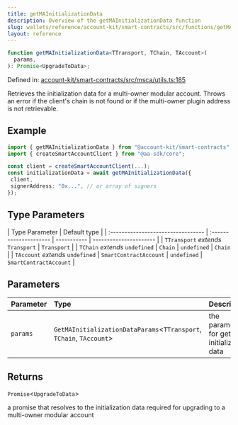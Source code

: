 ```yaml
---
title: getMAInitializationData
description: Overview of the getMAInitializationData function
slug: wallets/reference/account-kit/smart-contracts/src/functions/getMAInitializationData
layout: reference
---
```


```ts
function getMAInitializationData<TTransport, TChain, TAccount>(
  params,
): Promise<UpgradeToData>;
```

Defined in: [account-kit/smart-contracts/src/msca/utils.ts:185](https://github.com/alchemyplatform/aa-sdk/blob/49e74eee8606f480b200b4612d00d950da8a8742/account-kit/smart-contracts/src/msca/utils.ts#L185)

Retrieves the initialization data for a multi-owner modular account. Throws an error if the client's chain is not found or if the multi-owner plugin address is not retrievable.

## Example

```ts
import { getMAInitializationData } from "@account-kit/smart-contracts";
import { createSmartAccountClient } from "@aa-sdk/core";

const client = createSmartAccountClient(...);
const initializationData = await getMAInitializationData({
 client,
 signerAddress: "0x...", // or array of signers
});
```

## Type Parameters

| Type Parameter                     | Default type           |
| :--------------------------------- | :--------------------- | ----------- | ---------------------- |
| `TTransport` _extends_ `Transport` | `Transport`            |
| `TChain` _extends_ `undefined`     | `Chain`                | `undefined` | `Chain`                |
| `TAccount` _extends_ `undefined`   | `SmartContractAccount` | `undefined` | `SmartContractAccount` |

## Parameters

| Parameter | Type                                                                 | Description                                    |
| :-------- | :------------------------------------------------------------------- | :--------------------------------------------- |
| `params`  | `GetMAInitializationDataParams`\<`TTransport`, `TChain`, `TAccount`> | the parameters for getting initialization data |

## Returns

`Promise`\<`UpgradeToData`>

a promise that resolves to the initialization data required for upgrading to a multi-owner modular account
